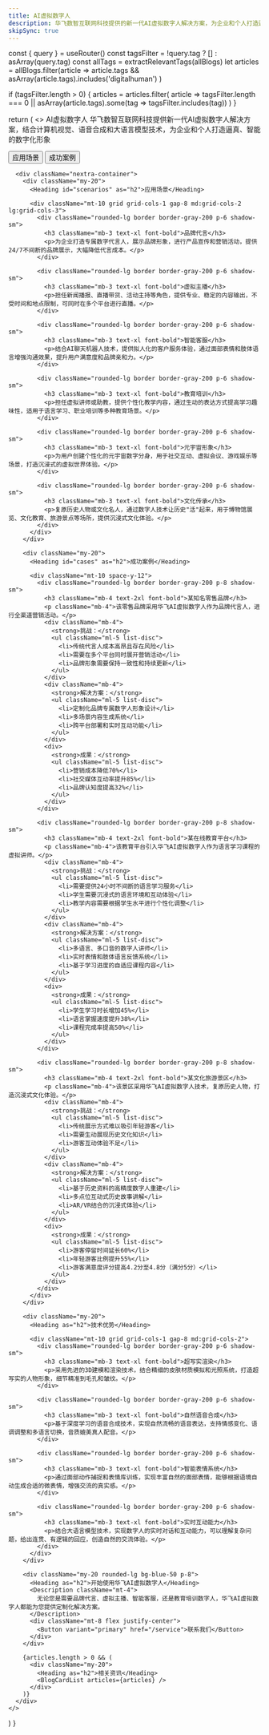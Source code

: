 ```yaml
---
title: AI虚拟数字人
description: 华飞数智互联网科技提供的新一代AI虚拟数字人解决方案，为企业和个人打造逼真、智能的数字化形象
skipSync: true
---
```



  const { query } = useRouter()
  const tagsFilter = !query.tag ? [] : asArray(query.tag)
  const allTags = extractRelevantTags(allBlogs)
  let articles = allBlogs.filter(article => 
    article.tags && asArray(article.tags).includes('digitalhuman')
  )
  
  if (tagsFilter.length > 0) {
    articles = articles.filter(
      article =>
        tagsFilter.length === 0 || asArray(article.tags).some(tag => tagsFilter.includes(tag))
    )
  }
  
  return (
    <>
      <HeroSection>
        <Heading>AI虚拟数字人</Heading>
        <Description className="mt-6">
          华飞数智互联网科技提供新一代AI虚拟数字人解决方案，结合计算机视觉、语音合成和大语言模型技术，为企业和个人打造逼真、智能的数字化形象
        </Description>
        <div className="mt-8 flex flex-wrap justify-center gap-4">
          <Button variant="primary" href="#scenarios">应用场景</Button>
          <Button variant="secondary" href="#cases">成功案例</Button>
        </div>
      </HeroSection>
      
      <div className="nextra-container">
        <div className="my-20">
          <Heading id="scenarios" as="h2">应用场景</Heading>
          
          <div className="mt-10 grid grid-cols-1 gap-8 md:grid-cols-2 lg:grid-cols-3">
            <div className="rounded-lg border border-gray-200 p-6 shadow-sm">
              <h3 className="mb-3 text-xl font-bold">品牌代言</h3>
              <p>为企业打造专属数字代言人，展示品牌形象，进行产品宣传和营销活动，提供24/7不间断的品牌展示，大幅降低代言成本。</p>
            </div>
            
            <div className="rounded-lg border border-gray-200 p-6 shadow-sm">
              <h3 className="mb-3 text-xl font-bold">虚拟主播</h3>
              <p>担任新闻播报、直播带货、活动主持等角色，提供专业、稳定的内容输出，不受时间和地点限制，可同时在多个平台进行直播。</p>
            </div>
            
            <div className="rounded-lg border border-gray-200 p-6 shadow-sm">
              <h3 className="mb-3 text-xl font-bold">智能客服</h3>
              <p>结合AI聊天机器人技术，提供拟人化的客户服务体验，通过面部表情和肢体语言增强沟通效果，提升用户满意度和品牌亲和力。</p>
            </div>
            
            <div className="rounded-lg border border-gray-200 p-6 shadow-sm">
              <h3 className="mb-3 text-xl font-bold">教育培训</h3>
              <p>担任虚拟讲师或助教，提供个性化教学内容，通过生动的表达方式提高学习趣味性，适用于语言学习、职业培训等多种教育场景。</p>
            </div>
            
            <div className="rounded-lg border border-gray-200 p-6 shadow-sm">
              <h3 className="mb-3 text-xl font-bold">元宇宙形象</h3>
              <p>为用户创建个性化的元宇宙数字分身，用于社交互动、虚拟会议、游戏娱乐等场景，打造沉浸式的虚拟世界体验。</p>
            </div>
            
            <div className="rounded-lg border border-gray-200 p-6 shadow-sm">
              <h3 className="mb-3 text-xl font-bold">文化传承</h3>
              <p>复原历史人物或文化名人，通过数字人技术让历史"活"起来，用于博物馆展览、文化教育、旅游景点等场所，提供沉浸式文化体验。</p>
            </div>
          </div>
        </div>
        
        <div className="my-20">
          <Heading id="cases" as="h2">成功案例</Heading>
          
          <div className="mt-10 space-y-12">
            <div className="rounded-lg border border-gray-200 p-8 shadow-sm">
              <h3 className="mb-4 text-2xl font-bold">某知名零售品牌</h3>
              <p className="mb-4">该零售品牌采用华飞AI虚拟数字人作为品牌代言人，进行全渠道营销活动。</p>
              <div className="mb-4">
                <strong>挑战：</strong>
                <ul className="ml-5 list-disc">
                  <li>传统代言人成本高昂且存在风险</li>
                  <li>需要在多个平台同时展开营销活动</li>
                  <li>品牌形象需要保持一致性和持续更新</li>
                </ul>
              </div>
              <div className="mb-4">
                <strong>解决方案：</strong>
                <ul className="ml-5 list-disc">
                  <li>定制化品牌专属数字人形象设计</li>
                  <li>多场景内容生成系统</li>
                  <li>跨平台部署和实时互动功能</li>
                </ul>
              </div>
              <div>
                <strong>成果：</strong>
                <ul className="ml-5 list-disc">
                  <li>营销成本降低70%</li>
                  <li>社交媒体互动率提升85%</li>
                  <li>品牌认知度提高32%</li>
                </ul>
              </div>
            </div>
            
            <div className="rounded-lg border border-gray-200 p-8 shadow-sm">
              <h3 className="mb-4 text-2xl font-bold">某在线教育平台</h3>
              <p className="mb-4">该教育平台引入华飞AI虚拟数字人作为语言学习课程的虚拟讲师。</p>
              <div className="mb-4">
                <strong>挑战：</strong>
                <ul className="ml-5 list-disc">
                  <li>需要提供24小时不间断的语言学习服务</li>
                  <li>学生需要沉浸式的语言环境和互动体验</li>
                  <li>教学内容需要根据学生水平进行个性化调整</li>
                </ul>
              </div>
              <div className="mb-4">
                <strong>解决方案：</strong>
                <ul className="ml-5 list-disc">
                  <li>多语言、多口音的数字人讲师</li>
                  <li>实时表情和肢体语言反馈系统</li>
                  <li>基于学习进度的自适应课程内容</li>
                </ul>
              </div>
              <div>
                <strong>成果：</strong>
                <ul className="ml-5 list-disc">
                  <li>学生学习时长增加45%</li>
                  <li>语言掌握速度提升38%</li>
                  <li>课程完成率提高50%</li>
                </ul>
              </div>
            </div>
            
            <div className="rounded-lg border border-gray-200 p-8 shadow-sm">
              <h3 className="mb-4 text-2xl font-bold">某文化旅游景区</h3>
              <p className="mb-4">该景区采用华飞AI虚拟数字人技术，复原历史人物，打造沉浸式文化体验。</p>
              <div className="mb-4">
                <strong>挑战：</strong>
                <ul className="ml-5 list-disc">
                  <li>传统展示方式难以吸引年轻游客</li>
                  <li>需要生动展现历史文化知识</li>
                  <li>游客互动体验不足</li>
                </ul>
              </div>
              <div className="mb-4">
                <strong>解决方案：</strong>
                <ul className="ml-5 list-disc">
                  <li>基于历史资料的高精度数字人重建</li>
                  <li>多点位互动式历史故事讲解</li>
                  <li>AR/VR结合的沉浸式体验</li>
                </ul>
              </div>
              <div>
                <strong>成果：</strong>
                <ul className="ml-5 list-disc">
                  <li>游客停留时间延长60%</li>
                  <li>年轻游客比例提升55%</li>
                  <li>游客满意度评分提高4.2分至4.8分（满分5分）</li>
                </ul>
              </div>
            </div>
          </div>
        </div>
        
        <div className="my-20">
          <Heading as="h2">技术优势</Heading>
          
          <div className="mt-10 grid grid-cols-1 gap-8 md:grid-cols-2">
            <div className="rounded-lg border border-gray-200 p-6 shadow-sm">
              <h3 className="mb-3 text-xl font-bold">超写实渲染</h3>
              <p>采用先进的3D建模和渲染技术，结合精细的皮肤材质模拟和光照系统，打造超写实的人物形象，细节精准到毛孔和皱纹。</p>
            </div>
            
            <div className="rounded-lg border border-gray-200 p-6 shadow-sm">
              <h3 className="mb-3 text-xl font-bold">自然语音合成</h3>
              <p>基于深度学习的语音合成技术，实现自然流畅的语音表达，支持情感变化、语调调整和多语言切换，音质媲美真人配音。</p>
            </div>
            
            <div className="rounded-lg border border-gray-200 p-6 shadow-sm">
              <h3 className="mb-3 text-xl font-bold">智能表情系统</h3>
              <p>通过面部动作捕捉和表情库训练，实现丰富自然的面部表情，能够根据语境自动生成合适的微表情，增强交流的真实感。</p>
            </div>
            
            <div className="rounded-lg border border-gray-200 p-6 shadow-sm">
              <h3 className="mb-3 text-xl font-bold">实时互动能力</h3>
              <p>结合大语言模型技术，实现数字人的实时对话和互动能力，可以理解复杂问题，给出连贯、有逻辑的回应，创造自然的交流体验。</p>
            </div>
          </div>
        </div>
        
        <div className="my-20 rounded-lg bg-blue-50 p-8">
          <Heading as="h2">开始使用华飞AI虚拟数字人</Heading>
          <Description className="mt-4">
            无论您是需要品牌代言、虚拟主播、智能客服，还是教育培训数字人，华飞AI虚拟数字人都能为您提供定制化解决方案。
          </Description>
          <div className="mt-8 flex justify-center">
            <Button variant="primary" href="/service">联系我们</Button>
          </div>
        </div>
        
        {articles.length > 0 && (
          <div className="my-20">
            <Heading as="h2">相关资讯</Heading>
            <BlogCardList articles={articles} />
          </div>
        )}
      </div>
    </>
  )
}